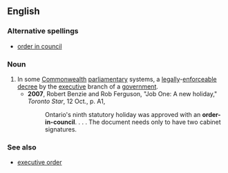 {{wikipedia|Order-in-Council}}
==English==

===Alternative spellings===
*[[order in council]]

===Noun===
{{en-noun|sg=[[order]]-[[in]]-[[council]]|orders-in-council}}

# In some [[Commonwealth]] [[parliamentary]] systems, a [[legally]]-[[enforceable]] [[decree]] by the [[executive]] branch of a [[government]].
#*'''2007''', Robert Benzie and Rob Ferguson, "Job One: A new holiday," ''Toronto Star'', 12 Oct., p. A1,
#*:Ontario's ninth statutory holiday was approved with an '''order-in-council'''. . . . The document needs only to have two cabinet signatures.

===See also===
*[[executive order]]